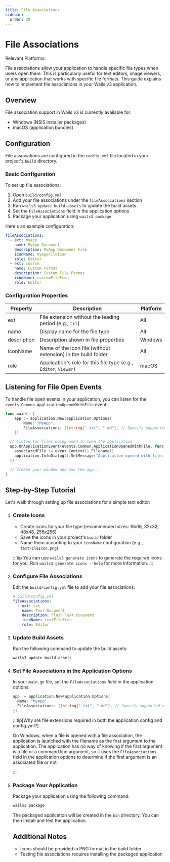 ```yaml
---
title: File Associations
sidebar:
  order: 20
---
```


# File Associations <Badge text="Windows" variant="note" /> <Badge text="macOS" variant="success" />

Relevant Platforms: <Badge text="Windows" variant="note" /> <Badge text="macOS" variant="success" />
<br/>

File associations allow your application to handle specific file types when
users open them. This is particularly useful for text editors, image viewers, or
any application that works with specific file formats. This guide explains how
to implement file associations in your Wails v3 application.

## Overview

File association support in Wails v3 is currently available for:

- Windows (NSIS installer packages)
- macOS (application bundles)

## Configuration

File associations are configured in the `config.yml` file located in your
project's `build` directory.

### Basic Configuration

To set up file associations:

1. Open `build/config.yml`
2. Add your file associations under the `fileAssociations` section
3. Run `wails3 update build-assets` to update the build assets
4. Set the `FileAssociations` field in the application options
5. Package your application using `wails3 package`

Here's an example configuration:

```yaml
fileAssociations:
  - ext: myapp
    name: MyApp Document
    description: MyApp Document File
    iconName: myappFileIcon
    role: Editor
  - ext: custom
    name: Custom Format
    description: Custom File Format
    iconName: customFileIcon
    role: Editor
```

### Configuration Properties

| Property    | Description                                                      | Platform |
|-------------|------------------------------------------------------------------|----------|
| ext         | File extension without the leading period (e.g., `txt`)          | All      |
| name        | Display name for the file type                                   | All      |
| description | Description shown in file properties                             | Windows  |
| iconName    | Name of the icon file (without extension) in the build folder    | All      |
| role        | Application's role for this file type (e.g., `Editor`, `Viewer`) | macOS    |

## Listening for File Open Events

To handle file open events in your application, you can listen for the
`events.Common.ApplicationOpenedWithFile` event:

```go
func main() {
    app := application.New(application.Options{
        Name: "MyApp",
        FileAssociations: []string{".txt", ".md"}, // Specify supported extensions
    })

  // Listen for files being used to open the application
  app.OnApplicationEvent(events.Common.ApplicationOpenedWithFile, func(event *application.ApplicationEvent) {
    associatedFile := event.Context().Filename()
    application.InfoDialog().SetMessage("Application opened with file: " + associatedFile).Show()
  })

  // Create your window and run the app...
}

```

## Step-by-Step Tutorial

Let's walk through setting up file associations for a simple text editor:

<Steps>

1. ### Create Icons

    - Create icons for your file type (recommended sizes: 16x16, 32x32, 48x48,
      256x256)
    - Save the icons in your project's `build` folder
    - Name them according to your `iconName` configuration (e.g.,
      `textFileIcon.png`)

    :::tip
    You can use `wails3 generate icons` to generate the required icons for you.
    Run `wails3 generate icons --help` for more information.
    :::

2. ### Configure File Associations

    Edit the `build/config.yml` file to add your file associations:

    ```yaml
    # build/config.yml
    fileAssociations:
      - ext: txt
        name: Text Document
        description: Plain Text Document
        iconName: textFileIcon
        role: Editor
    ```

3. ### Update Build Assets

    Run the following command to update the build assets:

    ```bash
    wails3 update build-assets
    ```

4. ### Set File Associations in the Application Options

    In your `main.go` file, set the `FileAssociations` field in the application
    options:

    ```go
    app := application.New(application.Options{
      Name: "MyApp",
      FileAssociations: []string{".txt", ".md"}, // Specify supported extensions
    })
    ```

    :::tip[Why are file extensions required in both the application config and config.yml?]

    On Windows, when a file is opened with a file association, the application is
    launched with the filename as the first argument to the application. The
    application has no way of knowing if the first argument is a file or a command
    line argument, so it uses the `FileAssociations` field in the application
    options to determine if the first argument is an associated file or not.

    :::

5. ### Package Your Application

    Package your application using the following command:

    ```bash
    wails3 package
    ```

    The packaged application will be created in the `bin` directory. You can then
    install and test the application.

    ## Additional Notes

    - Icons should be provided in PNG format in the build folder
    - Testing file associations requires installing the packaged application

</Steps>